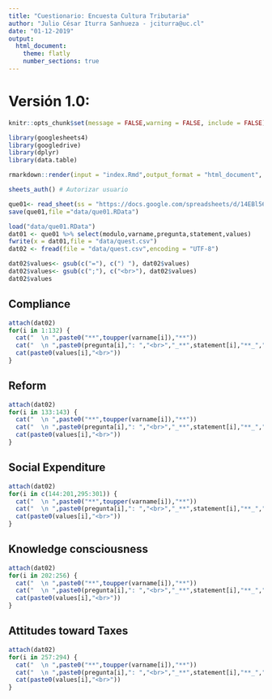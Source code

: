 ```yaml
---
title: "Cuestionario: Encuesta Cultura Tributaria"
author: "Julio César Iturra Sanhueza - jciturra@uc.cl"
date: "01-12-2019"
output:
  html_document:
    theme: flatly
    number_sections: true
---
```


# Versión 1.0: {.tabset}


<!-- [googlesheets](https://cran.r-project.org/web/packages/googlesheets/vignettes/basic-usage.html) -->

<!-- [vignette](https://cran.r-project.org/web/packages/googlesheets/vignettes/basic-usage.html#authorization-using-oauth2) -->

```r
knitr::opts_chunk$set(message = FALSE,warning = FALSE, include = FALSE)
```


```r
library(googlesheets4)
library(googledrive)
library(dplyr)
library(data.table)
```


```r
rmarkdown::render(input = "index.Rmd",output_format = "html_document", encoding = "UTF-8")
```


```r
sheets_auth() # Autorizar usuario
```


```r
que01<- read_sheet(ss = "https://docs.google.com/spreadsheets/d/14EBl56DcpkSe9Yk-ct8v65dfnyGTlN9cNYq0tXIg4mQ/edit#gid=661818771", sheet = 6)
save(que01,file ="data/que01.RData")
```

```r
load("data/que01.RData")
dat01 <- que01 %>% select(modulo,varname,pregunta,statement,values) 
fwrite(x = dat01,file = "data/quest.csv")
dat02 <- fread(file = "data/quest.csv",encoding = "UTF-8")
```

```r
dat02$values<- gsub(c("="), c(") "), dat02$values)
dat02$values<- gsub(c(";"), c("<br>"), dat02$values)
dat02$values
```


## Compliance {.tabset}

```r
attach(dat02)
for(i in 1:132) {
  cat("  \n ",paste0("**",toupper(varname[i]),"**"))
  cat("  \n ",paste0(pregunta[i],": ","<br>","_**",statement[i],"**_","<br>"))
  cat(paste0(values[i],"<br>"))
}
```

## Reform {.tabset}

```r
attach(dat02)
for(i in 133:143) {
  cat("  \n ",paste0("**",toupper(varname[i]),"**"))
  cat("  \n ",paste0(pregunta[i],": ","<br>","_**",statement[i],"**_","<br>"))
  cat(paste0(values[i],"<br>"))
}
```

## Social Expenditure {.tabset}

```r
attach(dat02)
for(i in c(144:201,295:301)) {
  cat("  \n ",paste0("**",toupper(varname[i]),"**"))
  cat("  \n ",paste0(pregunta[i],": ","<br>","_**",statement[i],"**_","<br>"))
  cat(paste0(values[i],"<br>"))
}
```

## Knowledge consciousness {.tabset}

```r
attach(dat02)
for(i in 202:256) {
  cat("  \n ",paste0("**",toupper(varname[i]),"**"))
  cat("  \n ",paste0(pregunta[i],": ","<br>","_**",statement[i],"**_","<br>"))
  cat(paste0(values[i],"<br>"))
}
```

## Attitudes toward Taxes {.tabset}

```r
attach(dat02)
for(i in 257:294) {
  cat("  \n ",paste0("**",toupper(varname[i]),"**"))
  cat("  \n ",paste0(pregunta[i],": ","<br>","_**",statement[i],"**_","<br>"))
  cat(paste0(values[i],"<br>"))
}
```

<!-- ## Social Expenditure {.tabset} -->

<!-- ```{r pressure,fig.width=6,echo=FALSE,message=FALSE,results="asis", include=TRUE} -->
<!-- attach(dat02) -->
<!-- for(i in 295:301) { -->
<!--   cat("  \n ",paste0("**",toupper(varname[i]),"**")) -->
<!--   cat("  \n ",paste0(pregunta[i],": ","<br>","_**",statement[i],"**_","<br>")) -->
<!--   cat(paste0(values[i],"<br>")) -->
<!-- } -->
<!-- ``` -->



